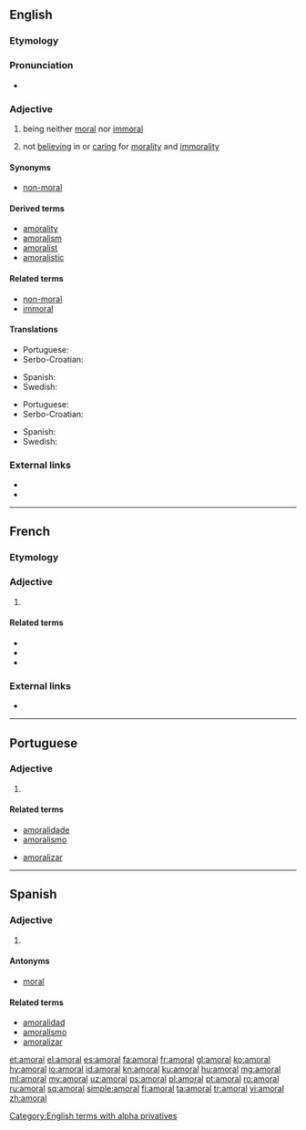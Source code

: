 ==English==

===Etymology===
{{rfv-etymology|lang=en}} {{prefix|a|moral|lang=en}}

===Pronunciation===
* {{rhymes|ɒrəl|lang=en}}

===Adjective===
{{en-adj}}

# {{context|of acts|lang=en}} being neither [[moral]] nor [[immoral]]
# {{context|of people|lang=en}} not [[believing]] in or [[caring]] for [[morality]] and [[immorality]]

====Synonyms====
* [[non-moral]]

====Derived terms====
* [[amorality]]
* [[amoralism]]
* [[amoralist]]
* [[amoralistic]]

====Related terms====
* [[non-moral]]
* [[immoral]]

====Translations====
{{trans-top|of acts}}
* Portuguese: {{t+|pt|amoral}}
* Serbo-Croatian: {{t+|sh|amoralan}}
{{trans-mid}}
* Spanish: {{t+|es|amoral}}
* Swedish: {{t+|sv|amoralisk}}
{{trans-bottom}}

{{trans-top|of people}}
* Portuguese: {{t+|pt|amoral}}
* Serbo-Croatian: {{t+|sh|amoralan}}
{{trans-mid}}
* Spanish: {{t+|es|amoral}}
* Swedish: {{t+|sv|amoralisk}}
{{trans-bottom}}

===External links===
* {{R:Century 1911}}<!--in supplement-->
* {{R:OneLook}}

[[Category:English terms with alpha privatives]]

----

==French==

===Etymology===
{{prefix|a|moral|lang=fr}}

===Adjective===
{{fr-adj|mp=amoraux}}

# {{l|en|amoral}}

====Related terms====
* {{l|fr|moral}}
* {{l|fr|immoral}}
* {{l|fr|amoralement}}

===External links===
* {{R:TLFi}}

----

==Portuguese==

===Adjective===
{{pt-adj|amor|al}}

# {{l|en|amoral}}

====Related terms====
{{top2}}
* [[amoralidade]]
* [[amoralismo]]
{{mid2}}
* [[amoralizar]]
{{bottom}}

----

==Spanish==

===Adjective===
{{es-adj|pl=amorales}}

# {{l|en|amoral}}

====Antonyms====
* [[moral]]

====Related terms====
* [[amoralidad]]
* [[amoralismo]]
* [[amoralizar]]

[[et:amoral]]
[[el:amoral]]
[[es:amoral]]
[[fa:amoral]]
[[fr:amoral]]
[[gl:amoral]]
[[ko:amoral]]
[[hy:amoral]]
[[io:amoral]]
[[id:amoral]]
[[kn:amoral]]
[[ku:amoral]]
[[hu:amoral]]
[[mg:amoral]]
[[ml:amoral]]
[[my:amoral]]
[[uz:amoral]]
[[ps:amoral]]
[[pl:amoral]]
[[pt:amoral]]
[[ro:amoral]]
[[ru:amoral]]
[[sq:amoral]]
[[simple:amoral]]
[[fi:amoral]]
[[ta:amoral]]
[[tr:amoral]]
[[vi:amoral]]
[[zh:amoral]]